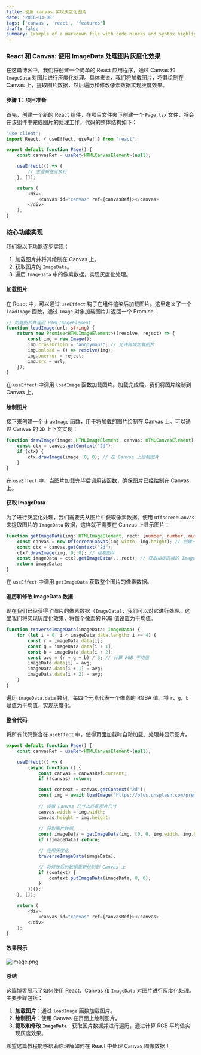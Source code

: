 ```yaml
---
title: 使用 canvas 实现灰度化图片
date: '2016-03-08'
tags: ['canvas', 'react', 'features']
draft: false
summary: Example of a markdown file with code blocks and syntax highlighting
---
```


### React 和 Canvas: 使用 ImageData 处理图片灰度化效果

在这篇博客中，我们将创建一个简单的 React 应用程序，通过 Canvas 和 `ImageData` 对图片进行灰度化处理。具体来说，我们将加载图片，将其绘制在 Canvas 上，提取图片数据，然后遍历和修改像素数据实现灰度效果。

#### 步骤 1：项目准备

首先，创建一个新的 React 组件，在项目文件夹下创建一个 `Page.tsx` 文件，将会在该组件中完成图片的处理工作。代码的整体结构如下：

```typescript
"use client";
import React, { useEffect, useRef } from "react";

export default function Page() {
    const canvasRef = useRef<HTMLCanvasElement>(null);

    useEffect(() => {
        // 主逻辑在此执行
    }, []);

    return (
        <div>
            <canvas id="canvas" ref={canvasRef}></canvas>
        </div>
    );
}
```

### 核心功能实现

我们将以下功能逐步实现：

1.  加载图片并将其绘制在 Canvas 上。
2.  获取图片的 `ImageData`。
3.  遍历 `ImageData` 中的像素数据，实现灰度化处理。

#### 加载图片

在 React 中，可以通过 `useEffect` 钩子在组件渲染后加载图片。这里定义了一个 `loadImage` 函数，通过 `Image` 对象加载图片并返回一个 Promise：

```typescript
// 加载图片并返回 HTMLImageElement
function loadImage(url: string) {
    return new Promise<HTMLImageElement>((resolve, reject) => {
        const img = new Image();
        img.crossOrigin = "anonymous"; // 允许跨域加载图片
        img.onload = () => resolve(img);
        img.onerror = reject;
        img.src = url;
    });
}
```

在 `useEffect` 中调用 `loadImage` 函数加载图片。加载完成后，我们将图片绘制到 Canvas 上。

#### 绘制图片

接下来创建一个 `drawImage` 函数，用于将加载的图片绘制在 Canvas 上。可以通过 Canvas 的 `2D` 上下文实现：

```typescript
function drawImage(image: HTMLImageElement, canvas: HTMLCanvasElement) {
    const ctx = canvas.getContext("2d");
    if (ctx) {
        ctx.drawImage(image, 0, 0); // 在 Canvas 上绘制图片
    }
}
```

在 `useEffect` 中，当图片加载完毕后调用该函数，确保图片已经绘制在 Canvas 上。

#### 获取 ImageData

为了进行灰度化处理，我们需要先从图片中获取像素数据。使用 `OffscreenCanvas` 来提取图片的 `ImageData` 数据，这样就不需要在 Canvas 上显示图片：

```typescript
function getImageData(img: HTMLImageElement, rect: [number, number, number, number]) {
    const canvas = new OffscreenCanvas(img.width, img.height); // 创建一个 OffscreenCanvas
    const ctx = canvas.getContext("2d");
    ctx?.drawImage(img, 0, 0); // 绘制图片
    const imageData = ctx?.getImageData(...rect); // 获取指定区域的 ImageData
    return imageData;
}
```

在 `useEffect` 中调用 `getImageData` 获取整个图片的像素数据。

#### 遍历和修改 ImageData 数据

现在我们已经获得了图片的像素数据（`ImageData`），我们可以对它进行处理。这里我们将实现灰度化效果，将每个像素的 RGB 值设置为平均值。

```typescript
function traverseImageData(imageData: ImageData) {
    for (let i = 0; i < imageData.data.length; i += 4) {
        const r = imageData.data[i];
        const g = imageData.data[i + 1];
        const b = imageData.data[i + 2];
        const avg = (r + g + b) / 3; // 计算 RGB 平均值
        imageData.data[i] = avg;
        imageData.data[i + 1] = avg;
        imageData.data[i + 2] = avg;
    }
}
```

遍历 `imageData.data` 数组，每四个元素代表一个像素的 RGBA 值。将 `r`、`g`、`b` 赋值为平均值，实现灰度化。

#### 整合代码

将所有代码整合在 `useEffect` 中，使得页面加载时自动加载、处理并显示图片。

```typescript
export default function Page() {
    const canvasRef = useRef<HTMLCanvasElement>(null);

    useEffect(() => {
        (async function () {
            const canvas = canvasRef.current;
            if (!canvas) return;

            const context = canvas.getContext("2d");
            const img = await loadImage("https://plus.unsplash.com/premium_photo-1664474619075-644dd191935f?w=800&auto=format&fit=crop&q=60&ixlib=rb-4.0.3&ixid=M3wxMjA3fDB8MHxzZWFyY2h8MXx8aW1hZ2V8ZW58MHx8MHx8fDA%3D");
            
            // 设置 Canvas 尺寸以匹配图片尺寸
            canvas.width = img.width;
            canvas.height = img.height;  
            
            // 获取图片数据
            const imageData = getImageData(img, [0, 0, img.width, img.height]);
            if (!imageData) return;

            // 应用灰度化
            traverseImageData(imageData);

            // 将修改后的数据重新绘制到 Canvas 上
            if (context) {
                context.putImageData(imageData, 0, 0);
            }
        })();
    }, []);

    return (
        <div>
            <canvas id="canvas" ref={canvasRef}></canvas>
        </div>
    );
}
```

#### 效果展示

![image.png](https://p0-xtjj-private.juejin.cn/tos-cn-i-73owjymdk6/8228b0664c3c455db89c7128cd1522e9~tplv-73owjymdk6-jj-mark-v1:0:0:0:0:5o6Y6YeR5oqA5pyv56S-5Yy6IEAgcHp6eg==:q75.awebp?policy=eyJ2bSI6MywidWlkIjoiMTM4MDY0MjMzNjAyNjgxMyJ9&rk3s=f64ab15b&x-orig-authkey=f32326d3454f2ac7e96d3d06cdbb035152127018&x-orig-expires=1734229165&x-orig-sign=OML9l7eR5jWAi06ccF60NM7q8M0%3D)

#### 总结

这篇博客展示了如何使用 React、Canvas 和 `ImageData` 对图片进行灰度化处理。主要步骤包括：

1.  **加载图片**：通过 `loadImage` 函数加载图片。
2.  **绘制图片**：使用 Canvas 在页面上绘制图片。
3.  **提取和修改 `ImageData`**：获取图片数据并进行遍历，通过计算 RGB 平均值实现灰度效果。

希望这篇教程能够帮助你理解如何在 React 中处理 Canvas 图像数据！

